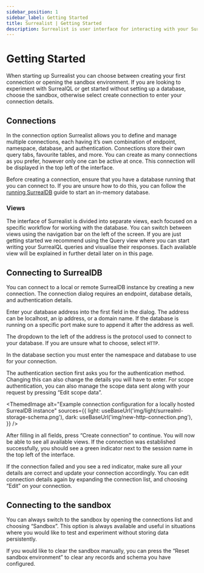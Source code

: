 ```yaml
---
sidebar_position: 1
sidebar_label: Getting Started
title: Surrealist | Getting Started
description: Surrealist is user interface for interacting with your SurrealDB database visually. It enables you to seamlessly connect to any SurrealDB instance, allowing you to execute queries, explore your tables, design your schemas, and much more.
---
```



# Getting Started

When starting up Surrealist you can choose between creating your first connection or opening the sandbox environment. If you are looking to experiment with SurrealQL or get started without setting up a database, choose the sandbox, otherwise select create connection to enter your connection details.

## Connections

In the connection option Surrealist allows you to define and manage multiple connections, each having it’s own combination of endpoint, namespace, database, and authentication. Connections store their own query tabs, favourite tables, and more. You can create as many connections as you prefer, however only one can be active at once. This connection will be displayed in the top left of the interface.

Before creating a connection, ensure that you have a database running that you can connect to. If you are unsure how to do this, you can follow the [running SurrealDB](/docs/surrealdb/installation/running/memory)  guide to start an in-memory database.

### Views

The interface of Surrealist is divided into separate views, each focused on a specific workflow for working with the database. You can switch between views using the navigation bar on the left of the screen. If you are just getting started we recommend using the Query view where you can start writing your SurrealQL queries and visualise their responses. Each available view will be explained in further detail later on in this page.

## Connecting to SurrealDB

You can connect to a local or remote SurrealDB instance by creating a new connection. The connection dialog requires an endpoint, database details, and authentication details.

Enter your database address into the first field in the dialog. The address can be localhost, an ip address, or a domain name. If the database is running on a specific port make sure to append it after the address as well.

The dropdown to the left of the address is the protocol used to connect to your database. If you are unsure what to choose, select `HTTP`.

In the database section you must enter the namespace and database to use for your connection. 

The authentication section first asks you for the authentication method. Changing this can also change the details you will have to enter. For scope authentication, you can also manage the scope data sent along with your request by pressing “Edit scope data”.

<ThemedImage
  alt="Example connection configuration for a locally hosted SurrealDB instance"
  sources={{
    light: useBaseUrl('img/light/surrealml-storage-schema.png'),
    dark: useBaseUrl('img/new-http-connection.png'),
  }}
/>

After filling in all fields, press “Create connection” to continue. You will now be able to see all available views. If the connection was established successfully, you should see a green indicator next to the session name in the top left of the interface.

If the connection failed and you see a red indicator, make sure all your details are correct and update your connection accordingly. You can edit connection details again by expanding the connection list, and choosing “Edit” on your connection.


## Connecting to the sandbox

You can always switch to the sandbox by opening the connections list and choosing “Sandbox”. This option is always available and useful in situations where you would like to test and experiment without storing data persistently.

If you would like to clear the sandbox manually, you can press the “Reset sandbox environment” to clear any records and schema you have configured.